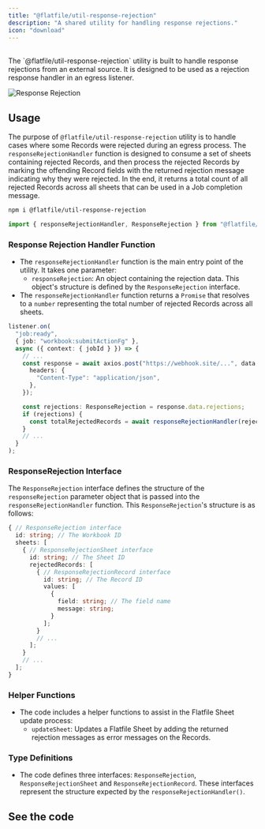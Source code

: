 ```yaml
---
title: "@flatfile/util-response-rejection"
description: "A shared utility for handling response rejections."
icon: "download"
---
```


<CardGroup cols={1}>
  <Card title="@flatfile/util-response-rejection" icon="download">
    <br />
    The `@flatfile/util-response-rejection` utility is built to handle response rejections
    from an external source. It is designed to be used as a rejection response handler
    in an egress listener.
  </Card>
</CardGroup>

![Response Rejection](../../images/guides/plugins/response_rejection.png)

## Usage

The purpose of `@flatfile/util-response-rejection` utility is to handle cases where some Records
were rejected during an egress process. The `responseRejectionHandler` function is designed to
consume a set of sheets containing rejected Records, and then process the rejected Records by
marking the offending Record fields with the returned rejection message indicating why they were
rejected. In the end, it returns a total count of all rejected Records across all sheets that can
be used in a Job completion message.

```bash install
npm i @flatfile/util-response-rejection
```

```ts import
import { responseRejectionHandler, ResponseRejection } from "@flatfile/util-response-rejection";
```

### **Response Rejection Handler Function**

- The `responseRejectionHandler` function is the main entry point of the utility. It takes one parameter:
  - `responseRejection`: An object containing the rejection data. This object's structure is defined by the `ResponseRejection` interface.
- The `responseRejectionHandler` function returns a `Promise` that resolves to a `number` representing the total number of rejected Records across all sheets.

```ts
listener.on(
  "job:ready",
  { job: "workbook:submitActionFg" },
  async ({ context: { jobId } }) => {
    // ...
    const response = await axios.post("https://webhook.site/...", data, {
      headers: {
        "Content-Type": "application/json",
      },
    });

    const rejections: ResponseRejection = response.data.rejections;
    if (rejections) {
      const totalRejectedRecords = await responseRejectionHandler(rejections);
    }
    // ...
  }
);
```

### **ResponseRejection Interface**

The `ResponseRejection` interface defines the structure of the `responseRejection` parameter object that is passed into the `responseRejectionHandler` function. This `ResponseRejection`'s structure is as follows:

```ts
{ // ResponseRejection interface
  id: string; // The Workbook ID
  sheets: [
    { // ResponseRejectionSheet interface
      id: string; // The Sheet ID
      rejectedRecords: [
        { // ResponseRejectionRecord interface
          id: string; // The Record ID
          values: [
            {
              field: string; // The field name
              message: string;
            }
          ];
        }
        // ...
      ];
    }
    // ...
  ];
}
```

### **Helper Functions**

- The code includes a helper functions to assist in the Flatfile Sheet update process:
  - `updateSheet`: Updates a Flatfile Sheet by adding the returned rejection messages as error messages on the Records.

### **Type Definitions**

- The code defines three interfaces: `ResponseRejection`, `ResponseRejectionSheet` and `ResponseRejectionRecord`. These interfaces represent the structure expected by the `responseRejectionHandler()`.

## See the code

<CardGroup cols={2}>
  <Card
    title="@flatfile/util-response-rejection"
    href="https://github.com/FlatFilers/flatfile-plugins/tree/main/utils/response-rejection"
    icon="github"
  ></Card>
</CardGroup>
